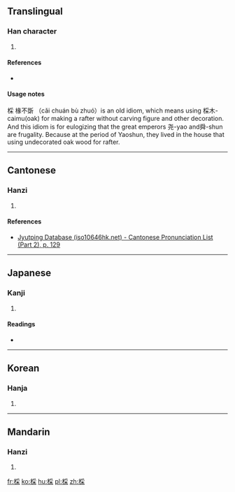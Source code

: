 ==Translingual==

===Han character===
{{Han char|rn=75|rad=木|as=08|sn=12|four=52994|canj=DBD|ids=⿰木采}}

# {{defn|Han|sort=木08}}

====References====
* {{Han ref|kx=0532.040|dkj=14923|dj=0920.120|hdz=21234.090|uh=68CC|ud=26828|bh=D9BD|bd=55741}}

====Usage notes====
棌 椽不斲 （cǎi chuán bù zhuó）is an old idiom, which means using 棌木-caimu(oak) for making a rafter without carving figure and other decoration. And this idiom is for eulogizing that the great emperors 尧-yao and舜-shun are frugality. Because at the period of Yaoshun, they lived in the house that using undecorated oak wood for rafter.

----

==Cantonese==

===Hanzi===
{{yue-hanzi|jyut=[[coi3]]|y=choi3}}

# {{defn|lang=yue|sort=木08}}

====References====
* [http://www.iso10646hk.net/jp/document/download.jsp Jyutping Database (iso10646hk.net) - Cantonese Pronunciation List (Part 2), p. 129]

----

==Japanese==

===Kanji===
{{ja-kanji|grade=|rs=木08}}

# {{defn|lang=ja|sort=木08}}

====Readings====
* {{ja-readings|on=[[さい]] (sai)|kun=[[くぬぎ]] (kunugi), [[あらき]] (araki), [[まるき]] (maruki)}}

----

==Korean==

===Hanja===
{{ko-hanja|hangeul=채|eumhun=|rv=chae|mr=ch'ae|y=chay}}

# {{defn|lang=ko|sort=木08}}

----

==Mandarin==

===Hanzi===
{{cmn-hanzi|pin=[[cài]] ([[cai4]])|wg=ts'ai<sup>4</sup>}}

# {{defn|lang=cmn|sort=木08}}

[[fr:棌]]
[[ko:棌]]
[[hu:棌]]
[[pl:棌]]
[[zh:棌]]